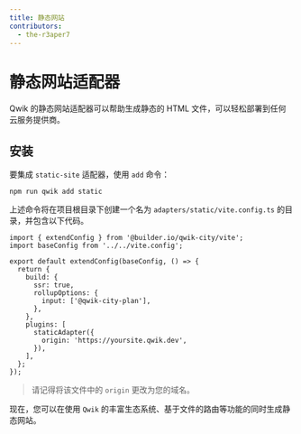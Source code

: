 ```yaml
---
title: 静态网站
contributors:
  - the-r3aper7
---
```


# 静态网站适配器

Qwik 的静态网站适配器可以帮助生成静态的 HTML 文件，可以轻松部署到任何云服务提供商。

## 安装

要集成 `static-site` 适配器，使用 `add` 命令：

```shell
npm run qwik add static
```

上述命令将在项目根目录下创建一个名为 `adapters/static/vite.config.ts` 的目录，并包含以下代码。

```tsx file="apdaters/static/vite.config.ts"
import { extendConfig } from '@builder.io/qwik-city/vite';
import baseConfig from '../../vite.config';

export default extendConfig(baseConfig, () => {
  return {
    build: {
      ssr: true,
      rollupOptions: {
        input: ['@qwik-city-plan'],
      },
    },
    plugins: [
      staticAdapter({
        origin: 'https://yoursite.qwik.dev',
      }),
    ],
  };
});
```

> 请记得将该文件中的 `origin` 更改为您的域名。

现在，您可以在使用 `Qwik` 的丰富生态系统、基于文件的路由等功能的同时生成静态网站。
